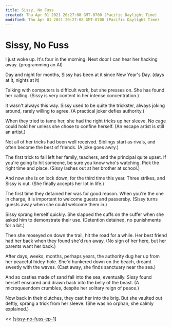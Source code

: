 ```yaml
---
title: Sissy, No Fuss
created: Thu Apr 01 2021 20:27:08 GMT-0700 (Pacific Daylight Time)
modified: Thu Apr 01 2021 20:27:08 GMT-0700 (Pacific Daylight Time)
---
```

# Sissy, No Fuss

I just woke up. It's four in the morning. Next door I can hear her hacking away. (programming an AI)

Day and night for months, Sissy has been at it since New Year's Day. (days at it, nights at it)

Talking with computers is difficult work, but she presses on. She has found her calling. (Sissy is very content in her intense concentration.)

It wasn't always this way. Sissy used to be quite the trickster, always joking around, rarely willing to agree. (A practical joker defies authority.)

When they tried to tame her, she had the right tricks up her sleeve. No cage could hold her unless she chose to confine herself. (An escape artist is still an artist.)

Not all of her tricks had been well received. Siblings start as rivals, and often become the best of friends. (A joke goes awry.)

The first trick to fail left her family, teachers, and the principal quite upset. If you're going to hit someone, be sure you know who's watching. Pick the right time and place. (Sissy lashes out at her brother at school.)

And now she is on lock down, for the third time this year. Three strikes, and Sissy is out. (She finally accepts her lot in life.)

The first time they detained her was for good reason. When you're the one in charge, it is important to welcome guests and passersby. (Sissy turns guests away when she could welcome them in.)

Sissy sprang herself quickly. She slapped the cuffs on the cuffer when she asked him to demonstrate their use. (Detention detained, no punishments for a bit.)

Then she moseyed on down the trail, hit the road for a while. Her best friend had her back when they found she'd run away. (No sign of her here, but her parents want her back.)

After days, weeks, months, perhaps years, the authority dug her up from her peaceful hidey-hole. She'd hunkered down on the beach, dreamt sweetly with the waves. (Cast away, she finds sanctuary near the sea.)

And so castles made of sand fall into the sea, eventually. Sissy found herself ensnared and drawn back into the belly of the beast. (A microqueendom crumbles, despite her solitary reign of peace.)

Now back in their clutches, they cast her into the brig. But she vaulted out deftly, sprang a trick from her sleeve. (She was no orphan, she calmly explained.)

<< [[sissy-no-fuss-ep-1]]



[//begin]: # "Autogenerated link references for markdown compatibility"
[sissy-no-fuss-ep-1]: sissy-no-fuss-ep-1 "Sissy Nofuss"
[//end]: # "Autogenerated link references"